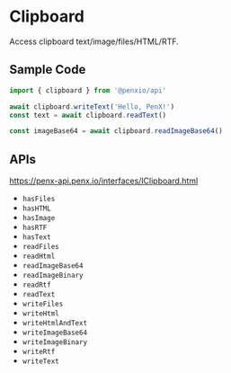 # Clipboard

Access clipboard text/image/files/HTML/RTF.

## Sample Code

```ts
import { clipboard } from '@penxio/api'

await clipboard.writeText('Hello, PenX!')
const text = await clipboard.readText()

const imageBase64 = await clipboard.readImageBase64()
```

## APIs

https://penx-api.penx.io/interfaces/IClipboard.html

- `hasFiles`
- `hasHTML`
- `hasImage`
- `hasRTF`
- `hasText`
- `readFiles`
- `readHtml`
- `readImageBase64`
- `readImageBinary`
- `readRtf`
- `readText`
- `writeFiles`
- `writeHtml`
- `writeHtmlAndText`
- `writeImageBase64`
- `writeImageBinary`
- `writeRtf`
- `writeText`
